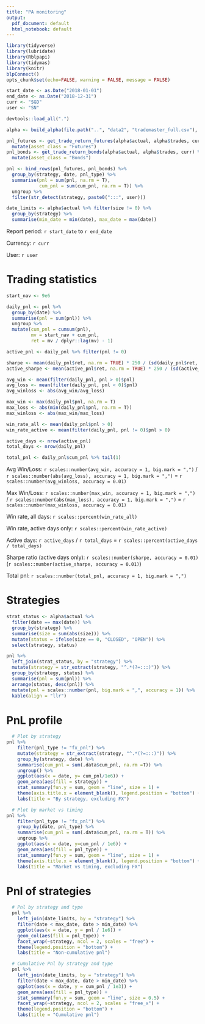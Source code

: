 ```yaml
---
title: "PA monitoring"
output:
  pdf_document: default
  html_notebook: default
---
```


```r
library(tidyverse)
library(lubridate)
library(Rblpapi)
library(tidymas)
library(knitr)
blpConnect()
opts_chunk$set(echo=FALSE, warning = FALSE, message = FALSE)

start_date <- as.Date("2018-01-01")
end_date <- as.Date("2018-12-31")
curr <- "SGD"
user <- "SN"
```

```r
devtools::load_all(".")

alpha <- build_alpha(file.path("..", "data2", "trademaster_full.csv"), start_date = start_date, end_date = end_date)

pnl_futures <- get_trade_return_futures(alpha$actual, alpha$trades, curr) %>%
  mutate(asset_class = "Futures")
pnl_bonds <- get_trade_return_bonds(alpha$actual, alpha$trades, curr) %>%
  mutate(asset_class = "Bonds")

pnl <- bind_rows(pnl_futures, pnl_bonds) %>%
  group_by(strategy, date, pnl_type) %>%
  summarise(pnl = sum(pnl, na.rm = T),
            cum_pnl = sum(cum_pnl, na.rm = T)) %>%
  ungroup %>%
  filter(str_detect(strategy, paste0(":::", user)))

date_limits <- alpha$actual %>% filter(size != 0) %>%
  group_by(strategy) %>%
  summarise(min_date = min(date), max_date = max(date))
```

Report period: `r start_date` to `r end_date`

Currency: `r curr`

User: `r user`

# Trading statistics

```r
start_nav <- 9e6

daily_pnl <- pnl %>% 
  group_by(date) %>% 
  summarise(pnl = sum(pnl)) %>%
  ungroup %>%
  mutate(cum_pnl = cumsum(pnl),
         mv = start_nav + cum_pnl,
         ret = mv / dplyr::lag(mv) - 1) 

active_pnl <- daily_pnl %>% filter(pnl != 0)

sharpe <- mean(daily_pnl$ret, na.rm = TRUE) * 250 / (sd(daily_pnl$ret, na.rm = TRUE) * sqrt(250))
active_sharpe <- mean(active_pnl$ret, na.rm = TRUE) * 250 / (sd(active_pnl$ret, na.rm = TRUE) * sqrt(250))

avg_win <- mean(filter(daily_pnl, pnl > 0)$pnl)
avg_loss <- mean(filter(daily_pnl, pnl < 0)$pnl)
avg_winloss <- abs(avg_win/avg_loss)

max_win <- max(daily_pnl$pnl, na.rm = T)
max_loss <- abs(min(daily_pnl$pnl, na.rm = T))
max_winloss <- abs(max_win/max_loss)

win_rate_all <- mean(daily_pnl$pnl > 0)
win_rate_active <- mean(filter(daily_pnl, pnl != 0)$pnl > 0)

active_days <- nrow(active_pnl)
total_days <- nrow(daily_pnl)

total_pnl <- daily_pnl$cum_pnl %>% tail(1)
```

Avg Win/Loss: `r scales::number(avg_win, accuracy = 1, big.mark = ",")` / `r scales::number(abs(avg_loss), accuracy = 1, big.mark = ",")` = `r scales::number(avg_winloss, accuracy = 0.01)`

Max Win/Loss: `r scales::number(max_win, accuracy = 1, big.mark = ",")` / `r scales::number(abs(max_loss), accuracy = 1, big.mark = ",")` = `r scales::number(max_winloss, accuracy = 0.01)`

Win rate, all days: `r scales::percent(win_rate_all)`

Win rate, active days only: `r scales::percent(win_rate_active)`

Active days: `r active_days` / `r total_days` = `r scales::percent(active_days / total_days)`

Sharpe ratio (active days only): `r scales::number(sharpe, accuracy = 0.01)` (`r scales::number(active_sharpe, accuracy = 0.01)`)

Total pnl: `r scales::number(total_pnl, accuracy = 1, big.mark = ",")`

# Strategies

```r
strat_status <- alpha$actual %>% 
  filter(date == max(date)) %>% 
  group_by(strategy) %>% 
  summarise(size = sum(abs(size))) %>% 
  mutate(status = ifelse(size == 0, "CLOSED", "OPEN")) %>% 
  select(strategy, status)

pnl %>% 
  left_join(strat_status, by = "strategy") %>%
  mutate(strategy = str_extract(strategy, "^.*(?=:::)")) %>%
  group_by(strategy, status) %>%
  summarise(pnl = sum(pnl)) %>%
  arrange(status, desc(pnl)) %>%
  mutate(pnl = scales::number(pnl, big.mark = ",", accuracy = 1)) %>%
  kable(align = "llr")
```

# PnL profile

```r
  # Plot by strategy
pnl %>%
    filter(pnl_type != "fx_pnl") %>%
    mutate(strategy = str_extract(strategy, "^.*(?=:::)")) %>%
    group_by(strategy, date) %>%
    summarise(cum_pnl = sum(.data$cum_pnl, na.rm =T)) %>%
    ungroup() %>%
    ggplot(aes(x = date, y= cum_pnl/1e6)) +
    geom_area(aes(fill = strategy)) +
    stat_summary(fun.y = sum, geom = "line", size = 1) +
    theme(axis.title.x = element_blank(), legend.position = "bottom") +
    labs(title = "By strategy, excluding FX")

  # Plot by market vs timing
pnl %>%
    filter(pnl_type != "fx_pnl") %>%
    group_by(date, pnl_type) %>%
    summarise(cum_pnl = sum(.data$cum_pnl, na.rm = T)) %>%
    ungroup %>%
    ggplot(aes(x = date, y=cum_pnl / 1e6)) +
    geom_area(aes(fill = pnl_type)) +
    stat_summary(fun.y = sum, geom = "line", size = 1) +
    theme(axis.title.x = element_blank(), legend.position = "bottom") +
    labs(title = "Market vs timing, excluding FX")

```

# Pnl of strategies

```r
  # Pnl by strategy and type
  pnl %>%
    left_join(date_limits, by = "strategy") %>%
    filter(date < max_date, date > min_date) %>%
    ggplot(aes(x = date, y = pnl / 1e6)) +
    geom_col(aes(fill = pnl_type)) +
    facet_wrap(~strategy, ncol = 2, scales = "free") +
    theme(legend.position = "bottom") +
    labs(title = "Non-cumulative pnl")

  # Cumulative Pnl by strategy and type
  pnl %>%
    left_join(date_limits, by = "strategy") %>%
    filter(date < max_date, date > min_date) %>%
    ggplot(aes(x = date, y = cum_pnl / 1e3)) +
    geom_area(aes(fill = pnl_type)) +
    stat_summary(fun.y = sum, geom = "line", size = 0.5) +
    facet_wrap(~strategy, ncol = 2, scales = "free_x") +
    theme(legend.position = "bottom") +
    labs(title = "Cumulative pnl")
```




